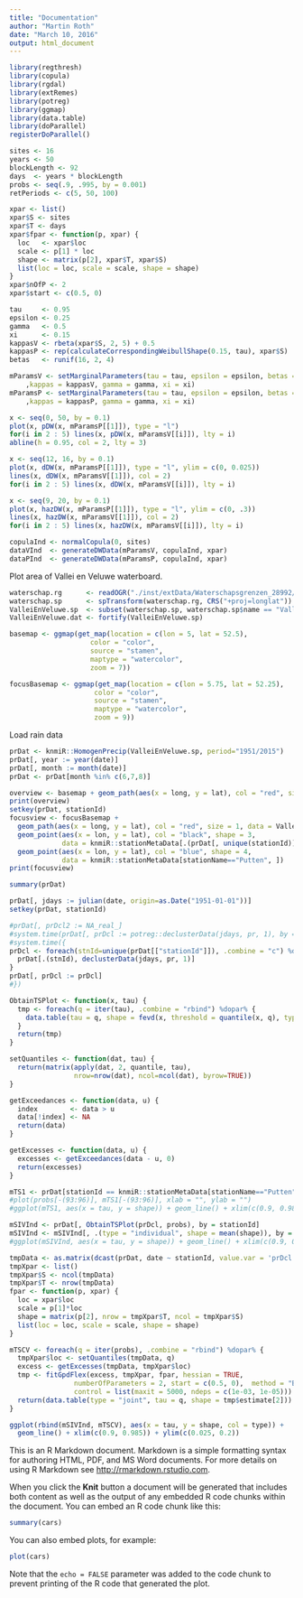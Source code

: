 ```yaml
---
title: "Documentation"
author: "Martin Roth"
date: "March 10, 2016"
output: html_document
---
```



```r
library(regthresh)
library(copula)
library(rgdal)
library(extRemes)
library(potreg)
library(ggmap)
library(data.table)
library(doParallel)
registerDoParallel()
```

```r
sites <- 16
years <- 50
blockLength <- 92
days  <- years * blockLength
probs <- seq(.9, .995, by = 0.001)
retPeriods <- c(5, 50, 100)
```

```r
xpar <- list()
xpar$S <- sites
xpar$T <- days
xpar$fpar <- function(p, xpar) {
  loc   <- xpar$loc
  scale <- p[1] * loc
  shape <- matrix(p[2], xpar$T, xpar$S)
  list(loc = loc, scale = scale, shape = shape)
}
xpar$nOfP <- 2
xpar$start <- c(0.5, 0)
```

```r
tau     <- 0.95
epsilon <- 0.25 
gamma   <- 0.5
xi      <- 0.15
kappasV <- rbeta(xpar$S, 2, 5) + 0.5
kappasP <- rep(calculateCorrespondingWeibullShape(0.15, tau), xpar$S)
betas   <- runif(16, 2, 4)

mParamsV <- setMarginalParameters(tau = tau, epsilon = epsilon, betas = betas
    ,kappas = kappasV, gamma = gamma, xi = xi) 
mParamsP <- setMarginalParameters(tau = tau, epsilon = epsilon, betas = betas
    ,kappas = kappasP, gamma = gamma, xi = xi)
```

```r
x <- seq(0, 50, by = 0.1)
plot(x, pDW(x, mParamsP[[1]]), type = "l")
for(i in 2 : 5) lines(x, pDW(x, mParamsV[[i]]), lty = i)
abline(h = 0.95, col = 2, lty = 3)

x <- seq(12, 16, by = 0.1)
plot(x, dDW(x, mParamsP[[1]]), type = "l", ylim = c(0, 0.025))
lines(x, dDW(x, mParamsV[[1]]), col = 2)
for(i in 2 : 5) lines(x, dDW(x, mParamsV[[i]]), lty = i)

x <- seq(9, 20, by = 0.1)
plot(x, hazDW(x, mParamsP[[1]]), type = "l", ylim = c(0, .3))
lines(x, hazDW(x, mParamsV[[1]]), col = 2)
for(i in 2 : 5) lines(x, hazDW(x, mParamsV[[i]]), lty = i)
```

```r
copulaInd <- normalCopula(0, sites)
dataVInd  <- generateDWData(mParamsV, copulaInd, xpar)
dataPInd  <- generateDWData(mParamsP, copulaInd, xpar)
```

Plot area of Vallei en Veluwe waterboard.
```r
waterschap.rg      <- readOGR("./inst/extData/Waterschapsgrenzen_28992/","AU_AdministrativeUnitPolygon")
waterschap.sp      <- spTransform(waterschap.rg, CRS("+proj=longlat"))
ValleiEnVeluwe.sp  <- subset(waterschap.sp, waterschap.sp$name == "Vallei & Veluwe")
ValleiEnVeluwe.dat <- fortify(ValleiEnVeluwe.sp) 

basemap <- ggmap(get_map(location = c(lon = 5, lat = 52.5),
                    color = "color",
                    source = "stamen",
                    maptype = "watercolor",
                    zoom = 7))

focusBasemap <- ggmap(get_map(location = c(lon = 5.75, lat = 52.25),
                     color = "color",
                     source = "stamen",
                     maptype = "watercolor",
                     zoom = 9))
```

Load rain data
```r
prDat <- knmiR::HomogenPrecip(ValleiEnVeluwe.sp, period="1951/2015")
prDat[, year := year(date)]
prDat[, month := month(date)]
prDat <- prDat[month %in% c(6,7,8)]
```

```r
overview <- basemap + geom_path(aes(x = long, y = lat), col = "red", size = 1, data = ValleiEnVeluwe.dat)
print(overview)
setkey(prDat, stationId)
focusview <- focusBasemap + 
  geom_path(aes(x = long, y = lat), col = "red", size = 1, data = ValleiEnVeluwe.dat) +
  geom_point(aes(x = lon, y = lat), col = "black", shape = 3,
             data = knmiR::stationMetaData[.(prDat[, unique(stationId)]), ]) +
  geom_point(aes(x = lon, y = lat), col = "blue", shape = 4,
             data = knmiR::stationMetaData[stationName=="Putten", ])
print(focusview)
```

```r
summary(prDat)
```

```r
prDat[, jdays := julian(date, origin=as.Date("1951-01-01"))]
setkey(prDat, stationId)

#prDat[, prDcl2 := NA_real_]
#system.time(prDat[, prDcl := potreg::declusterData(jdays, pr, 1), by = stationId])
#system.time({
prDcl <- foreach(stnId=unique(prDat[["stationId"]]), .combine = "c") %dopar% {
  prDat[.(stnId), declusterData(jdays, pr, 1)]
}
prDat[, prDcl := prDcl]
#})
```

```r
ObtainTSPlot <- function(x, tau) {
  tmp <- foreach(q = iter(tau), .combine = "rbind") %dopar% {
    data.table(tau = q, shape = fevd(x, threshold = quantile(x, q), type="GP")$results$par[2])
  }
  return(tmp)
}

setQuantiles <- function(dat, tau) {
  return(matrix(apply(dat, 2, quantile, tau),
                nrow=nrow(dat), ncol=ncol(dat), byrow=TRUE))
}

getExceedances <- function(data, u) {
  index        <- data > u
  data[!index] <- NA
  return(data)
}

getExcesses <- function(data, u) {
  excesses <- getExceedances(data - u, 0)
  return(excesses)
}

```

```r
mTS1 <- prDat[stationId == knmiR::stationMetaData[stationName=="Putten", stationId], ObtainTSPlot(prDcl, probs)]
#plot(probs[-(93:96)], mTS1[-(93:96)], xlab = "", ylab = "")
#ggplot(mTS1, aes(x = tau, y = shape)) + geom_line() + xlim(c(0.9, 0.985)) + ylim(c(0, 0.3))
```

```r
mSIVInd <- prDat[, ObtainTSPlot(prDcl, probs), by = stationId]
mSIVInd <- mSIVInd[, .(type = "individual", shape = mean(shape)), by = tau]
#ggplot(mSIVInd, aes(x = tau, y = shape)) + geom_line() + xlim(c(0.9, 0.985)) + ylim(c(0.025, 0.2))

tmpData <- as.matrix(dcast(prDat, date ~ stationId, value.var = 'prDcl')[, -1, with=FALSE])
tmpXpar <- list()
tmpXpar$S <- ncol(tmpData)
tmpXpar$T <- nrow(tmpData)
fpar <- function(p, xpar) {
  loc = xpar$loc
  scale = p[1]*loc
  shape = matrix(p[2], nrow = tmpXpar$T, ncol = tmpXpar$S)
  list(loc = loc, scale = scale, shape = shape)
}

mTSCV <- foreach(q = iter(probs), .combine = "rbind") %dopar% {
  tmpXpar$loc <- setQuantiles(tmpData, q)
  excess <- getExcesses(tmpData, tmpXpar$loc)
  tmp <- fitGpdFlex(excess, tmpXpar, fpar, hessian = TRUE,
                numberOfParameters = 2, start = c(0.5, 0),  method = "BFGS",
                control = list(maxit = 5000, ndeps = c(1e-03, 1e-05)))
  return(data.table(type = "joint", tau = q, shape = tmp$estimate[2]))
}

ggplot(rbind(mSIVInd, mTSCV), aes(x = tau, y = shape, col = type)) + 
  geom_line() + xlim(c(0.9, 0.985)) + ylim(c(0.025, 0.2))
```

This is an R Markdown document. Markdown is a simple formatting syntax for authoring HTML, PDF, and MS Word documents. For more details on using R Markdown see <http://rmarkdown.rstudio.com>.

When you click the **Knit** button a document will be generated that includes both content as well as the output of any embedded R code chunks within the document. You can embed an R code chunk like this:

```r
summary(cars)
```

You can also embed plots, for example:

```r
plot(cars)
```

Note that the `echo = FALSE` parameter was added to the code chunk to prevent printing of the R code that generated the plot.
